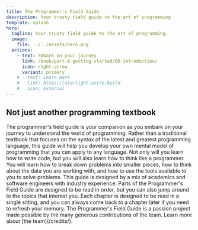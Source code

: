 ```yaml
---
title: The Programmer's Field Guide
description: Your trusty field guide to the art of programming
template: splash
hero:
  tagline: Your trusty field guide to the art of programming.
  image:
    file: ../../assets/hero.png
  actions:
    - text: Embark on your journey
      link: /book/part-0-getting-started/00-introduction/
      icon: right-arrow
      variant: primary
    # - text: Learn more
    #   link: https://starlight.astro.build
    #   icon: external
---
```



## Not just another programming textbook

<CardGrid stagger>
	<Card class="home-card" title="Your journey to develop a mental model of programming" icon="open-book">
		The programmer's field guide is your companion as you embark on your journey to understand the world of programming. Rather than a traditional textbook that focuses on the syntax of the latest and greatest programming language, this guide will help you develop your own mental model of programming that you can apply to any language.
	</Card>
	<Card class="home-card" title="Become an effective programmer" icon="puzzle">
		Not only will you learn how to write code, but you will also learn how to think like a programmer. You will learn how to break down problems into smaller pieces, how to think about the data you are working with, and how to use the tools available to you to solve problems. This guide is designed by a mix of academics and software engineers with industry experience.
	</Card>
	<Card class="home-card" title="Choose your own adventure" icon="random">
		Parts of the Programmer's Field Guide are designed to be read in order, but you can also jump around to the topics that interest you. Each chapter is designed to be read in a single sitting, and you can always come back to a chapter later if you need to refresh your memory.
	</Card>
	<Card class="home-card" title="Learn more about the team" icon="open-book">
		The Programmer's Field Guide is a passion project made possible by the many generous contributions of the team. Learn more about [the team](/credits/).
	</Card>
</CardGrid>
